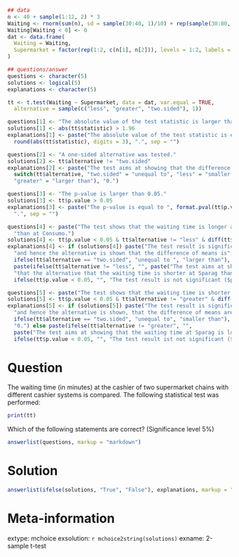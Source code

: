 ```r
## data
n <- 40 + sample(1:12, 2) * 3
Waiting <- rnorm(sum(n), sd = sample(30:40, 1)/10) + rep(sample(30:80, 2)/10, n)
Waiting[Waiting < 0] <- 0
dat <- data.frame(
  Waiting = Waiting,
  Supermarket = factor(rep(1:2, c(n[1], n[2])), levels = 1:2, labels = c("Sparag", "Consumo"))
)

## questions/answer
questions <- character(5)
solutions <- logical(5)
explanations <- character(5)

tt <- t.test(Waiting ~ Supermarket, data = dat, var.equal = TRUE,
  alternative = sample(c("less", "greater", "two.sided"), 1))

questions[1] <- "The absolute value of the test statistic is larger than 1.96."
solutions[1] <- abs(tt$statistic) > 1.96
explanations[1] <- paste("The absolute value of the test statistic is equal to ", 
  round(abs(tt$statistic), digits = 3), ".", sep = "")

questions[2] <- "A one-sided alternative was tested."
solutions[2] <- tt$alternative != "two.sided"
explanations[2] <- paste("The test aims at showing that the difference of means is ",
  switch(tt$alternative, "two.sided" = "unequal to", "less" = "smaller than", 
  "greater" = "larger than"), "0.")

questions[3] <- "The p-value is larger than 0.05."
solutions[3] <- tt$p.value > 0.05
explanations[3] <- paste("The p-value is equal to ", format.pval(tt$p.value, digits = 3),
  ".", sep = "")

questions[4] <- paste("The test shows that the waiting time is longer at Sparag ",
  "than at Consumo.")
solutions[4] <- tt$p.value < 0.05 & tt$alternative != "less" & diff(tt$estimate) < 0
explanations[4] <- if (solutions[4]) paste("The test result is significant ($p < 0.05$)",
  "and hence the alternative is shown that the difference of means is",
  ifelse(tt$alternative == "two.sided", "unequal to ", "larger than"), "0.") else 
  paste(ifelse(tt$alternative != "less", "", paste("The test aims at showing",
  "that the alternative that the waiting time is shorter at Sparag than at Consumo.")),
  ifelse(tt$p.value < 0.05, "", "The test result is not significant ($p \\ge 0.05$)."))

questions[5] <- paste("The test shows that the waiting time is shorter at Sparag than at Consumo.")
solutions[5] <- tt$p.value < 0.05 & tt$alternative != "greater" & diff(tt$estimate) > 0
explanations[5] <- if (solutions[5]) paste("The test result is significant ($p < 0.05$)",
  "and hence the alternative is shown, that the difference of means are",
  ifelse(tt$alternative == "two.sided", "unequal to", "smaller than"),
  "0.") else paste(ifelse(tt$alternative != "greater", "", 
  paste("The test aims at showing that the waiting time at Sparag is longer than at Consumo.")),
  ifelse(tt$p.value < 0.05, "", "The test result ist not significant ($p \\ge 0.05$)."))
```

Question
========

The waiting time (in minutes) at the cashier of two supermarket
chains with different cashier systems is compared. The following
statistical test was performed:

```r
print(tt)
```

Which of the following statements are correct? (Significance level 5%)

```r
answerlist(questions, markup = "markdown")
```

Solution
========

```r
answerlist(ifelse(solutions, "True", "False"), explanations, markup = "markdown")
```

Meta-information
================
extype: mchoice
exsolution: `r mchoice2string(solutions)`
exname: 2-sample t-test